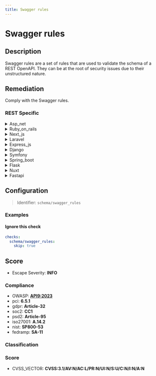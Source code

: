 ```yaml
---
title: Swagger rules
---
```


# Swagger rules

## Description

Swagger rules are a set of rules that are used to validate the schema of a REST OpenAPI.
They can be at the root of security issues due to their unstructured nature.


## Remediation

Comply with the Swagger rules.



### REST Specific

<details>
    <summary>Asp_net</summary>

Ensure that all user inputs are validated using strong type checking and regular expressions, and encode outputs to prevent XSS attacks. Implement proper exception handling to avoid revealing sensitive information in error messages. Regularly update the ASP.NET framework to patch known vulnerabilities.

</details>

<details>
    <summary>Ruby_on_rails</summary>

Ensure that you use strong parameters in Ruby on Rails to prevent mass assignment vulnerabilities. Always whitelist controller parameters to control which attributes should be allowed for mass updating.

</details>

<details>
    <summary>Next_js</summary>

Ensure server-side rendering processes user input securely to prevent XSS attacks, and validate all API requests to avoid injection vulnerabilities. Keep Next.js and its dependencies up to date to mitigate known vulnerabilities.

</details>

<details>
    <summary>Laravel</summary>

Ensure that all user inputs are properly sanitized and validated before processing. Utilize Laravel's built-in security features such as prepared statements, CSRF protection, and input validation rules to mitigate the risk of injection attacks and other vulnerabilities.

</details>

<details>
    <summary>Express_js</summary>

Ensure that all routes in the Express.js application are validated against a strict schema to prevent unstructured input, and implement middleware such as 'express-validator' for input validation to mitigate potential security vulnerabilities.

</details>

<details>
    <summary>Django</summary>

Ensure that Django's built-in protections against XSS, CSRF, and SQL injection are enabled and properly configured. Use Django's template system to automatically escape variables, and never mark safe any user-provided strings unless absolutely necessary. Regularly update the Django framework to incorporate security patches.

</details>

<details>
    <summary>Symfony</summary>

Ensure that all user inputs are properly sanitized and validated within your Symfony application. Use Symfony's built-in functions like 'filter_var' for input validation and 'htmlspecialchars' for output escaping to prevent XSS attacks. Additionally, leverage the 'ParamConverter' for automatic parameter conversion and validation, and consistently apply 'Security' annotations to enforce access controls on your controllers.

</details>

<details>
    <summary>Spring_boot</summary>

Ensure that your Spring Boot application is using the latest version of the Spring Framework, which includes security enhancements and bug fixes. Regularly update dependencies to mitigate known vulnerabilities. Additionally, implement proper input validation and output encoding to protect against injection attacks. Use Spring Security for comprehensive security configuration and enable CSRF protection. Always run your application as a user with the least necessary privileges.

</details>

<details>
    <summary>Flask</summary>

Ensure that all Flask routes and view functions properly validate and sanitize user input to prevent common vulnerabilities such as SQL injection, Cross-Site Scripting (XSS), and Cross-Site Request Forgery (CSRF). Utilize Flask extensions like Flask-WTF for form validation and Flask-Talisman for setting security-related HTTP headers.

</details>

<details>
    <summary>Nuxt</summary>

Ensure that all dynamic data is properly sanitized and validated on both the client and server sides to prevent XSS attacks. Use Nuxt.js's built-in escaping mechanisms to handle user-generated content safely, and regularly update dependencies to mitigate known vulnerabilities.

</details>

<details>
    <summary>Fastapi</summary>

Ensure that FastAPI endpoints validate and sanitize all input data rigorously to prevent injection attacks. Use Pydantic models to define strict schemas and leverage automatic request validation. Regularly update FastAPI and its dependencies to incorporate security patches.

</details>

## Configuration

> Identifier: `schema/swagger_rules`



### Examples



#### Ignore this check

```yaml
checks:
  schema/swagger_rules:
    skip: true
```




## Score

- Escape Severity: **<span className="info-severityom">INFO</span>**

### Compliance

- OWASP: **[API9:2023](https://github.com/OWASP/API-Security/blob/master/editions/2023/en/0xa9-improper-inventory-management.md)**
- pci: **6.5.1**
- gdpr: **Article-32**
- soc2: **CC1**
- psd2: **Article-95**
- iso27001: **A.14.2**
- nist: **SP800-53**
- fedramp: **SA-11**

### Classification






### Score

- CVSS_VECTOR: **CVSS:3.1/AV:N/AC:L/PR:N/UI:N/S:U/C:N/I:N/A:N**



